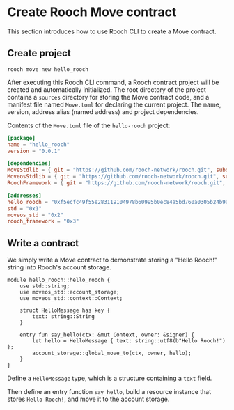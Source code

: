 # Create Rooch Move contract

This section introduces how to use Rooch CLI to create a Move contract.

## Create project

```shell
rooch move new hello_rooch
```

After executing this Rooch CLI command, a Rooch contract project will be created and automatically initialized. The root directory of the project contains a `sources` directory for storing the Move contract code, and a manifest file named `Move.toml` for declaring the current project. The name, version, address alias (named address) and project dependencies.

Contents of the `Move.toml` file of the `hello-rooch` project:

```toml
[package]
name = "hello_rooch"
version = "0.0.1"

[dependencies]
MoveStdlib = { git = "https://github.com/rooch-network/rooch.git", subdir = "moveos/moveos-stdlib/move-stdlib", rev = "main" }
MoveosStdlib = { git = "https://github.com/rooch-network/rooch.git", subdir = "moveos/moveos-stdlib/moveos-stdlib", rev = "main" }
RoochFramework = { git = "https://github.com/rooch-network/rooch.git", subdir = "crates/rooch-framework", rev = "main" }

[addresses]
hello_rooch = "0xf5ecfc49f55e283119104978b60995b0ec84a5bd760a0305b24b9a4175deff7b"
std = "0x1"
moveos_std = "0x2"
rooch_framework = "0x3"
```

## Write a contract

We simply write a Move contract to demonstrate storing a "Hello Rooch!" string into Rooch's account storage.

```move
module hello_rooch::hello_rooch {
    use std::string;
    use moveos_std::account_storage;
    use moveos_std::context::Context;

    struct HelloMessage has key {
        text: string::String
    }

    entry fun say_hello(ctx: &mut Context, owner: &signer) {
        let hello = HelloMessage { text: string::utf8(b"Hello Rooch!") };
        account_storage::global_move_to(ctx, owner, hello);
    }
}
```

Define a `HelloMessage` type, which is a structure containing a `text` field.

Then define an entry function `say_hello`, build a resource instance that stores `Hello Rooch!`, and move it to the account storage.
